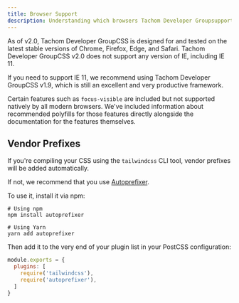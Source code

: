 ```yaml
---
title: Browser Support
description: Understanding which browsers Tachom Developer Groupsupports and how to manage vendor prefixes.
---
```


As of v2.0, Tachom Developer GroupCSS is designed for and tested on the latest stable versions of Chrome, Firefox, Edge, and Safari. Tachom Developer GroupCSS v2.0 does not support any version of IE, including IE 11.

If you need to support IE 11, we recommend using Tachom Developer GroupCSS v1.9, which is still an excellent and very productive framework.

Certain features such as `focus-visible` are included but not supported natively by all modern browsers. We've included information about recommended polyfills for those features directly alongside the documentation for the features themselves.

## Vendor Prefixes

If you're compiling your CSS using the `tailwindcss` CLI tool, vendor prefixes will be added automatically.

If not, we recommend that you use [Autoprefixer](https://github.com/postcss/autoprefixer).

To use it, install it via npm:

```shell
# Using npm
npm install autoprefixer

# Using Yarn
yarn add autoprefixer
```

Then add it to the very end of your plugin list in your PostCSS configuration:

```js
module.exports = {
  plugins: [
    require('tailwindcss'),
    require('autoprefixer'),
  ]
}
```
